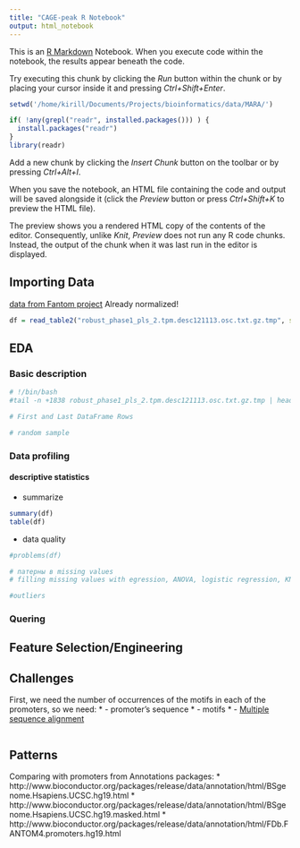 ```yaml
---
title: "CAGE-peak R Notebook"
output: html_notebook
---
```


This is an [R Markdown](http://rmarkdown.rstudio.com) Notebook. When you execute code within the notebook, the results appear beneath the code. 

Try executing this chunk by clicking the *Run* button within the chunk or by placing your cursor inside it and pressing *Ctrl+Shift+Enter*. 

```r
setwd('/home/kirill/Documents/Projects/bioinformatics/data/MARA/')

if( !any(grepl("readr", installed.packages())) ) {
  install.packages("readr")
}
library(readr)
```

Add a new chunk by clicking the *Insert Chunk* button on the toolbar or by pressing *Ctrl+Alt+I*.

When you save the notebook, an HTML file containing the code and output will be saved alongside it (click the *Preview* button or press *Ctrl+Shift+K* to preview the HTML file).

The preview shows you a rendered HTML copy of the contents of the editor. Consequently, unlike *Knit*, *Preview* does not run any R code chunks. Instead, the output of the chunk when it was last run in the editor is displayed.

## Importing Data
[data from Fantom project](http://fantom.gsc.riken.jp/5/datafiles/phase2.0/extra/CAGE_peaks/hg19.cage_peak_phase1and2combined_tpm_ann.osc.txt.gz)
Already normalized!
```r
df = read_table2("robust_phase1_pls_2.tpm.desc121113.osc.txt.gz.tmp", skip=1837, n_max = 10)
```

## EDA
### Basic description
```r
# !/bin/bash
#tail -n +1838 robust_phase1_pls_2.tpm.desc121113.osc.txt.gz.tmp | head -n 1

# First and Last DataFrame Rows

# random sample
```
### Data profiling
#### descriptive statistics
* summarize
```r
summary(df)
table(df)
```
* data quality
```r
#problems(df)

# патерны в missing values
# filling missing values with egression, ANOVA, logistic regression, KNN or another modelling technique

#outliers
```

### Quering

## Feature Selection/Engineering

## Challenges
First, we need the number of occurrences of the motifs in each of the promoters, so we need:
* - promoter's sequence
* - motifs
* - [Multiple sequence alignment](https://en.wikipedia.org/wiki/Multiple_sequence_alignment)
```r

```

## Patterns
Comparing with promoters from Annotations packages:
* http://www.bioconductor.org/packages/release/data/annotation/html/BSgenome.Hsapiens.UCSC.hg19.html
* http://www.bioconductor.org/packages/release/data/annotation/html/BSgenome.Hsapiens.UCSC.hg19.masked.html
* http://www.bioconductor.org/packages/release/data/annotation/html/FDb.FANTOM4.promoters.hg19.html